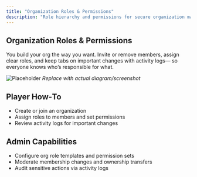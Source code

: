 ```yaml
---
title: "Organization Roles & Permissions"
description: "Role hierarchy and permissions for secure organization management."
---
```


## Organization Roles & Permissions
You build your org the way you want. Invite or remove members, assign clear roles, and keep tabs on important changes with activity logs— so everyone knows who’s responsible for what.

![Placeholder](/images/screenshots/org-roles.png)
*Replace with actual diagram/screenshot*

## Player How‑To
- Create or join an organization
- Assign roles to members and set permissions
- Review activity logs for important changes

## Admin Capabilities
- Configure org role templates and permission sets
- Moderate membership changes and ownership transfers
- Audit sensitive actions via activity logs
